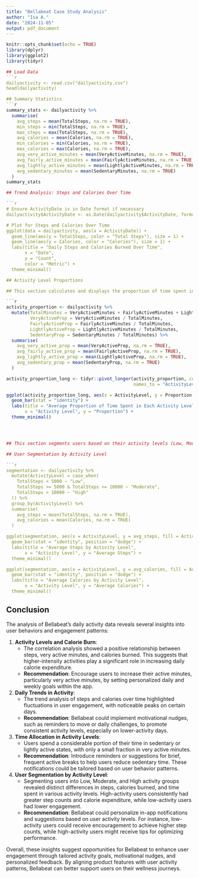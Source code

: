 ```yaml
---
title: "Bellabeat Case Study Analysis"
author: "Isa A."
date: "2024-11-05"
output: pdf_document
---
```


```r
knitr::opts_chunk$set(echo = TRUE)
library(dplyr)
library(ggplot2)
library(tidyr)

## Load Data
```r
dailyactivity <- read.csv("dailyactivity.csv")
head(dailyactivity)

## Summary Statistics
```r
summary_stats <- dailyactivity %>%
  summarise(
    avg_steps = mean(TotalSteps, na.rm = TRUE),
    min_steps = min(TotalSteps, na.rm = TRUE),
    max_steps = max(TotalSteps, na.rm = TRUE),
    avg_calories = mean(Calories, na.rm = TRUE),
    min_calories = min(Calories, na.rm = TRUE),
    max_calories = max(Calories, na.rm = TRUE),
    avg_very_active_minutes = mean(VeryActiveMinutes, na.rm = TRUE),
    avg_fairly_active_minutes = mean(FairlyActiveMinutes, na.rm = TRUE),
    avg_lightly_active_minutes = mean(LightlyActiveMinutes, na.rm = TRUE),
    avg_sedentary_minutes = mean(SedentaryMinutes, na.rm = TRUE)
  )
summary_stats

## Trend Analysis: Steps and Calories Over Time

```r
# Ensure ActivityDate is in Date format if necessary
dailyactivity$ActivityDate <- as.Date(dailyactivity$ActivityDate, format = "%m/%d/%Y")

# Plot for Steps and Calories Over Time
ggplot(data = dailyactivity, aes(x = ActivityDate)) +
  geom_line(aes(y = TotalSteps, color = "Total Steps"), size = 1) +
  geom_line(aes(y = Calories, color = "Calories"), size = 1) +
  labs(title = "Daily Steps and Calories Burned Over Time",
       x = "Date",
       y = "Count",
       color = "Metric") +
  theme_minimal()

## Activity Level Proportions

## This section calculates and displays the proportion of time spent in each activity level.

```r
activity_proportion <- dailyactivity %>%
  mutate(TotalMinutes = VeryActiveMinutes + FairlyActiveMinutes + LightlyActiveMinutes + SedentaryMinutes,
         VeryActiveProp = VeryActiveMinutes / TotalMinutes,
         FairlyActiveProp = FairlyActiveMinutes / TotalMinutes,
         LightlyActiveProp = LightlyActiveMinutes / TotalMinutes,
         SedentaryProp = SedentaryMinutes / TotalMinutes) %>%
  summarise(
    avg_very_active_prop = mean(VeryActiveProp, na.rm = TRUE),
    avg_fairly_active_prop = mean(FairlyActiveProp, na.rm = TRUE),
    avg_lightly_active_prop = mean(LightlyActiveProp, na.rm = TRUE),
    avg_sedentary_prop = mean(SedentaryProp, na.rm = TRUE)
  )

activity_proportion_long <- tidyr::pivot_longer(activity_proportion, cols = starts_with("avg"),
                                                names_to = "ActivityLevel", values_to = "Proportion")

ggplot(activity_proportion_long, aes(x = ActivityLevel, y = Proportion, fill = ActivityLevel)) +
  geom_bar(stat = "identity") +
  labs(title = "Average Proportion of Time Spent in Each Activity Level",
       x = "Activity Level", y = "Proportion") +
  theme_minimal()




## This section segments users based on their activity levels (Low, Moderate, High) and visualizes the average steps and calories for each group.

## User Segmentation by Activity Level

```r
segmentation <- dailyactivity %>%
  mutate(ActivityLevel = case_when(
    TotalSteps < 5000 ~ "Low",
    TotalSteps >= 5000 & TotalSteps <= 10000 ~ "Moderate",
    TotalSteps > 10000 ~ "High"
  )) %>%
  group_by(ActivityLevel) %>%
  summarise(
    avg_steps = mean(TotalSteps, na.rm = TRUE),
    avg_calories = mean(Calories, na.rm = TRUE)
  )

ggplot(segmentation, aes(x = ActivityLevel, y = avg_steps, fill = ActivityLevel)) +
  geom_bar(stat = "identity", position = "dodge") +
  labs(title = "Average Steps by Activity Level",
       x = "Activity Level", y = "Average Steps") +
  theme_minimal()

ggplot(segmentation, aes(x = ActivityLevel, y = avg_calories, fill = ActivityLevel)) +
  geom_bar(stat = "identity", position = "dodge") +
  labs(title = "Average Calories by Activity Level",
       x = "Activity Level", y = "Average Calories") +
  theme_minimal()
```  




## Conclusion

The analysis of Bellabeat’s daily activity data reveals several insights into user behaviors and engagement patterns:

1. **Activity Levels and Calorie Burn**:
   - The correlation analysis showed a positive relationship between steps, very active minutes, and calories burned. This suggests that higher-intensity activities play a significant role in increasing daily calorie expenditure.
   - **Recommendation**: Encourage users to increase their active minutes, particularly very active minutes, by setting personalized daily and weekly goals within the app.

2. **Daily Trends in Activity**:
   - The trend analysis of steps and calories over time highlighted fluctuations in user engagement, with noticeable peaks on certain days.
   - **Recommendation**: Bellabeat could implement motivational nudges, such as reminders to move or daily challenges, to promote consistent activity levels, especially on lower-activity days.

3. **Time Allocation in Activity Levels**:
   - Users spend a considerable portion of their time in sedentary or lightly active states, with only a small fraction in very active minutes.
   - **Recommendation**: Introduce reminders or suggestions for brief, frequent active breaks to help users reduce sedentary time. These notifications could be tailored based on user behavior patterns.

4. **User Segmentation by Activity Level**:
   - Segmenting users into Low, Moderate, and High activity groups revealed distinct differences in steps, calories burned, and time spent in various activity levels. High-activity users consistently had greater step counts and calorie expenditure, while low-activity users had lower engagement.
   - **Recommendation**: Bellabeat could personalize in-app notifications and suggestions based on user activity levels. For instance, low-activity users could receive encouragement to achieve higher step counts, while high-activity users might receive tips for optimizing performance.

Overall, these insights suggest opportunities for Bellabeat to enhance user engagement through tailored activity goals, motivational nudges, and personalized feedback. By aligning product features with user activity patterns, Bellabeat can better support users on their wellness journeys.
